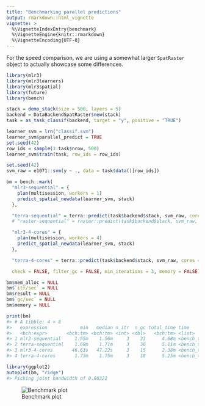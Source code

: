 ```yaml
---
title: "Benchmarking parallel predictions"
output: rmarkdown::html_vignette
vignette: >
  %\VignetteIndexEntry{benchmark}
  %\VignetteEngine{knitr::rmarkdown}
  %\VignetteEncoding{UTF-8}
---
```




For the speed comparison, we are using a somewhat larger `SpatRaster` object to actually showcase some differences.


```r
library(mlr3)
library(mlr3learners)
library(mlr3spatial)
library(future)
library(bench)

stack = demo_stack(size = 500, layers = 5)
backend = DataBackendSpatRaster$new(stack)
task = as_task_classif(backend, target = "y", positive = "TRUE")

learner_svm = lrn("classif.svm")
learner_svm$parallel_predict = TRUE
set.seed(42)
row_ids = sample(1:task$nrow, 500)
learner_svm$train(task, row_ids = row_ids)

set.seed(42)
svm_raw = e1071::svm(y ~ ., data = task$data()[row_ids])

bm = bench::mark(
  "mlr3-sequential" = {
    plan(multisession, workers = 1)
    predict_spatial_newdata(learner_svm, stack)
  },

  "terra-sequential" = terra::predict(task$backend$stack, svm_raw, cores = 1, cpkgs = "e1071"),
  # "raster-sequential" = raster::predict(task$backend$stack, svm_raw, cores = 1, cpkgs = "e1071"),

  "mlr3-4-cores" = {
    plan(multisession, workers = 4)
    predict_spatial_newdata(learner_svm, stack)
  },

  "terra-4-cores" = terra::predict(task$backend$stack, svm_raw, cores = 4, cpkgs = "e1071"),

  check = FALSE, filter_gc = FALSE, min_iterations = 3, memory = FALSE)

bm$mem_alloc = NULL
bm$`itr/sec` = NULL
bm$result = NULL
bm$`gc/sec` = NULL
bm$memory = NULL

print(bm)
#> # A tibble: 4 × 8
#>   expression            min   median n_itr  n_gc total_time time           gc              
#>   <bch:expr>       <bch:tm> <bch:tm> <int> <dbl>   <bch:tm> <list>         <list>          
#> 1 mlr3-sequential     1.55m    1.56m     3    33      4.68m <bench_tm [3]> <tibble [3 × 3]>
#> 2 terra-sequential    1.68m    1.71m     3    30      5.11m <bench_tm [3]> <tibble [3 × 3]>
#> 3 mlr3-4-cores       46.63s   47.22s     3    15      2.38m <bench_tm [3]> <tibble [3 × 3]>
#> 4 terra-4-cores       1.73m    1.75m     3    18      5.25m <bench_tm [3]> <tibble [3 × 3]>
```


```r
library(ggplot2)
autoplot(bm, "ridge")
#> Picking joint bandwidth of 0.00322
```

![Benchmark plot](plot-benchmark-1.png)
